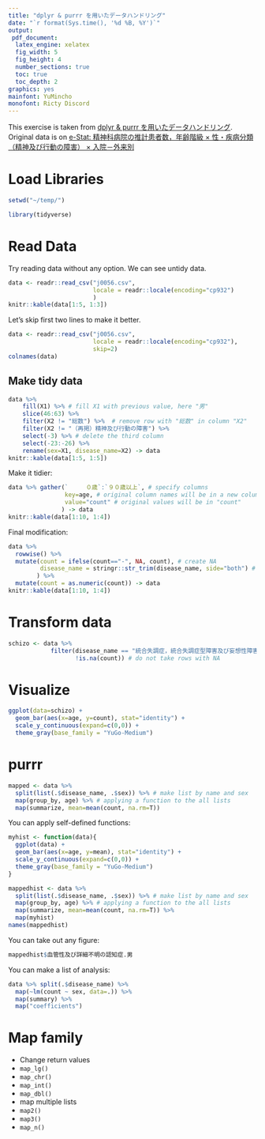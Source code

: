 ```yaml
---
title: "dplyr & purrr を用いたデータハンドリング"
date: "`r format(Sys.time(), '%d %B, %Y')`"
output:
 pdf_document:
  latex_engine: xelatex
  fig_width: 5
  fig_height: 4
  number_sections: true
  toc: true
  toc_depth: 2
graphics: yes
mainfont: YuMincho
monofont: Ricty Discord
---
```

\fontsize{9}{12}
\hrulefill

This exercise is taken from [dplyr & purrr を用いたデータハンドリング](https://www.slideshare.net/SomatoriKeita/dplyr-purrr-77749974). Original data is on [e-Stat: 精神科病院の推計患者数，年齢階級 × 性・疾病分類（精神及び行動の障害） × 入院－外来別](https://www.e-stat.go.jp/SG1/estat/GL08020103.do?_toGL08020103_&listID=000001141596&requestSender=dsearch)

# Load Libraries
```r
setwd("~/temp/")
```
```r
library(tidyverse)
```

# Read Data
Try reading data without any option. We can see untidy data.
```r
data <- readr::read_csv("j0056.csv",
                        locale = readr::locale(encoding="cp932")
                        )
knitr::kable(data[1:5, 1:3])
```

Let's skip first two lines to make it better.
```r
data <- readr::read_csv("j0056.csv",
                        locale = readr::locale(encoding="cp932"),
                        skip=2)
colnames(data)
```

## Make tidy data

```r
data %>% 
    fill(X1) %>% # fill X1 with previous value, here "男"
    slice(46:63) %>%
    filter(X2 != "総数") %>%  # remove row with "総数" in column "X2"
    filter(X2 != "（再掲）精神及び⾏動の障害") %>%
    select(-3) %>% # delete the third column
    select(-23:-26) %>%
    rename(sex=X1, disease_name=X2) -> data
knitr::kable(data[1:5, 1:5])
```

Make it tidier:

```r
data %>% gather(`　　　０歳`:`９０歳以上`, # specify columns
                key=age, # original column names will be in a new column named "age"
                value="count" # original values will be in "count"
               ) -> data 
knitr::kable(data[1:10, 1:4])
```

Final modification:

```r
data %>%
  rowwise() %>%
  mutate(count = ifelse(count=="-", NA, count), # create NA
         disease_name = stringr::str_trim(disease_name, side="both") # trim spaces
        ) %>%
  mutate(count = as.numeric(count)) -> data
knitr::kable(data[1:10, 1:4])
```

# Transform data

```r
schizo <- data %>% 
            filter(disease_name == "統合失調症，統合失調症型障害及び妄想性障害",
                   !is.na(count)) # do not take rows with NA
```

# Visualize

```r
ggplot(data=schizo) +
  geom_bar(aes(x=age, y=count), stat="identity") +
  scale_y_continuous(expand=c(0,0)) +
  theme_gray(base_family = "YuGo-Medium")
```

# purrr

```r
mapped <- data %>%
  split(list(.$disease_name, .$sex)) %>% # make list by name and sex
  map(group_by, age) %>% # applying a function to the all lists
  map(summarize, mean=mean(count, na.rm=T))
```

You can apply self-defined functions:

```r
myhist <- function(data){
  ggplot(data) +
  geom_bar(aes(x=age, y=mean), stat="identity") +
  scale_y_continuous(expand=c(0,0)) +
  theme_gray(base_family = "YuGo-Medium")
}

mappedhist <- data %>%
  split(list(.$disease_name, .$sex)) %>% # make list by name and sex
  map(group_by, age) %>% # applying a function to the all lists
  map(summarize, mean=mean(count, na.rm=T)) %>%
  map(myhist)
names(mappedhist)
```


You can take out any figure:

```r
mappedhist$血管性及び詳細不明の認知症.男
```

You can make a list of analysis:

```r
data %>% split(.$disease_name) %>%
  map(~lm(count ~ sex, data=.)) %>%
  map(summary) %>%
  map("coefficients")
```

# Map family

* Change return values
 + `map_lg()`
 + `map_chr()`
 + `map_int()`
 + `map_dbl()`
* map multiple lists
 + `map2()`
 + `map3()`
 + `map_n()`
